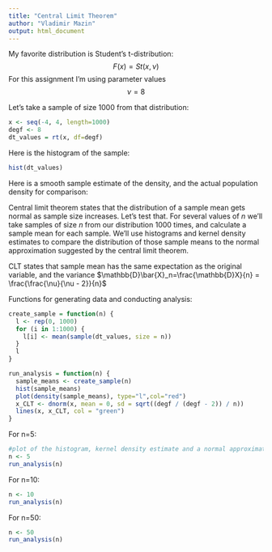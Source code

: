 ```yaml
---
title: "Central Limit Theorem"
author: "Vladimir Mazin"
output: html_document
---
```


My favorite distribution is Student's t-distribution: $$F\left(x\right)=St\left(x, \nu\right)$$
For this assignment I'm using parameter values $$\nu=8$$

Let's take a sample of size 1000 from that distribution:
```r
x <- seq(-4, 4, length=1000)
degf <- 8
dt_values = rt(x, df=degf)
```

Here is the histogram of the sample:
```r
hist(dt_values)
```

Here is a smooth sample estimate of the density, and the actual population density for comparison:

Central limit theorem states that the distribution of a sample mean gets normal as sample size increases. Let's test that. For several values of $n$ we'll take samples of size $n$ from our distribution 1000 times, and calculate a sample mean for each sample. We'll use histograms and kernel density estimates to compare the distribution of those sample means to the normal approximation suggested by the central limit theorem. 

CLT states that sample mean has the same expectation as the original variable, and the variance $\mathbb{D}\bar{X}_n=\frac{\mathbb{D}X}{n} = \frac{\frac{\nu}{\nu - 2}}{n}$

Functions for generating data and conducting analysis:
```r
create_sample = function(n) {
  l <- rep(0, 1000)
  for (i in 1:1000) {
    l[i] <- mean(sample(dt_values, size = n))
  }
  l
}

run_analysis = function(n) {
  sample_means <- create_sample(n)
  hist(sample_means)
  plot(density(sample_means), type="l",col="red")
  x_CLT <- dnorm(x, mean = 0, sd = sqrt((degf / (degf - 2)) / n))
  lines(x, x_CLT, col = "green")
}
```

For n=5:
```r
#plot of the histogram, kernel density estimate and a normal approximation from CLT to compare 
n <- 5
run_analysis(n)
```

For n=10:
```r
n <- 10
run_analysis(n)
```

For n=50:
```r
n <- 50
run_analysis(n)
```
